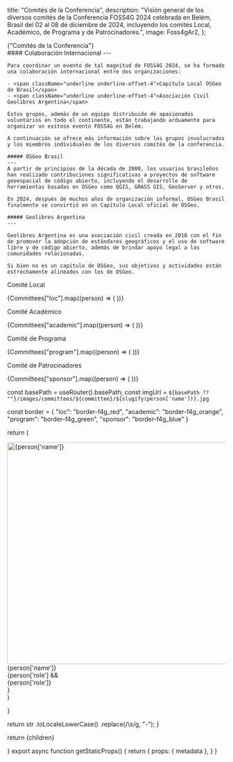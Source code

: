 
  title: "Comités de la Conferencia",
  description:
    "Visión general de los diversos comités de la Conferencia FOSS4G 2024 celebrada en Belém, Brasil del 02 al 08 de diciembre de 2024, incluyendo los comités Local, Académico, de Programa y de Patrocinadores.",
  image: Foss4gAr2,
};

<Heading color="red" bubble>
  {"Comités de la Conferencia"}
</Heading>

<div className="grid sm:grid-cols-2 gap-y-4 sm:gap-x-4">
  <div className="flex-grow max-h-[520px]">
    <Carousel
      captions={false}
      autoplay={true}
      images={[
        {
          image: Foss4gAr4,
        },
        {
          image: Foss4gAr1,
        },
        {
          image: Foss4gAr5,
        },
        {
          image: Foss4gAr2,
        },
        {
          image: Foss4gAr6,
        },
      ]}
    />
  </div>
  <div className="flex-shrink">
    #### Colaboración Internacional
    ---

    Para coordinar un evento de tal magnitud de FOSS4G 2024, se ha formado una colaboración internacional entre dos organizaciones:

    - <span className="underline underline-offset-4">Capítulo Local OSGeo de Brasil</span>
    - <span className="underline underline-offset-4">Asociación Civil Geolibres Argentina</span>

    Estos grupos, además de un equipo distribuido de apasionados voluntarios en todo el continente, están trabajando arduamente para organizar un exitoso evento FOSS4G en Belém.

    A continuación se ofrece más información sobre los grupos involucrados y los miembros individuales de los diversos comités de la conferencia.

    ##### OSGeo Brasil
    ---
    A partir de principios de la década de 2000, los usuarios brasileños han realizado contribuciones significativas a proyectos de software geoespacial de código abierto, incluyendo el desarrollo de herramientas basadas en OSGeo como QGIS, GRASS GIS, GeoServer y otros.

    En 2024, después de muchos años de organización informal, OSGeo Brasil finalmente se convirtió en un Capítulo Local oficial de OSGeo.

    ##### Geolibres Argentina
    ---

    Geolibres Argentina es una asociación civil creada en 2018 con el fin de promover la adopción de estándares geográficos y el uso de software libre y de código abierto, además de brindar apoyo legal a las comunidades relacionadas.

    Si bien no es un capítulo de OSGeo, sus objetivos y actividades están estrechamente alineados con los de OSGeo.

  </div>
</div>

<Heading color="red">Comité Local</Heading>
<div className="grid grid-cols-3 sm:grid-cols-6 sm:space-x-1">
  {Committees["loc"].map((person) => (
    <PhotoBubble committee="loc" person={person} key={person["name"]} />
  ))}
</div>

<Heading color="orange">Comité Académico</Heading>
<div className="grid grid-cols-3 sm:grid-cols-6 sm:space-x-1">
  {Committees["academic"].map((person) => (
    <PhotoBubble committee="academic" person={person} key={person["name"]} />
  ))}
</div>

<Heading color="green">Comité de Programa</Heading>
<div className="grid grid-cols-3 sm:grid-cols-6 sm:space-x-1">
  {Committees["program"].map((person) => (
    <PhotoBubble committee="program" person={person} key={person["name"]} />
  ))}
</div>

<Heading color="blue">Comité de Patrocinadores</Heading>
<div className="grid grid-cols-3 sm:grid-cols-6 sm:space-x-1">
  {Committees["sponsor"].map((person) => (
    <PhotoBubble committee="sponsor" person={person} key={person["name"]} />
  ))}
</div>

  const basePath = useRouter().basePath;
  const imgUrl = `${basePath ?? ""}/images/committees/${committee}/${slugify(person['name'])}.jpg`

const border = {
"loc": "border-f4g_red",
"academic": "border-f4g_orange",
"program": "border-f4g_green",
"sponsor": "border-f4g_blue"
}

return (

<div key={person['name']} {...otherProps}>
<div className={`aspect-square rounded-full hover:cursor-default border-4 ${border[committee]} overflow-hidden m-1 sm:m-2`}>
<img width="512" height="512" src={imgUrl} alt={person['name']} />
</div>
<div className="text-ubuntu text-center">{person['name']}</div>
{person['role'] && <div className="text-ubuntu text-center text-xs">{person['role']}</div>}

  </div>
  )

}

  return str
    .toLocaleLowerCase()
    .replace(/\s/g, "-");
}

  return <MdxLayout metadata={metadata}>{children}</MdxLayout>

}
export async function getStaticProps() {
return {
props: {
metadata
},
}
}